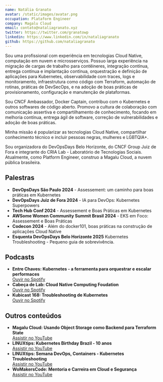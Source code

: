 ```yaml
---
name: Natália Granato
avatar: /static/images/avatar.png
occupation: Plataform Engineer
company: Magalu Cloud
email: contato@nataliagranato.xyz
twitter: https://twitter.com/granatowp
linkedin: https://www.linkedin.com/in/nataliagranato
github: https://github.com/nataliagranato
---
```


Sou uma profissional com experiência em tecnologias Cloud Native, computação em nuvem e microsserviços. Possuo larga experiência na migração de cargas de trabalho para contêineres, integração contínua, entrega contínua e implantação contínua, orquestração e definição de aplicações para Kubernetes, observabilidade com traces, logs e monitoramento, infraestrutura como código com Terraform, automação de rotinas, práticas de DevSecOps, e na adoção de boas práticas de provisionamento, configuração e manutenção de plataformas.

Sou CNCF Ambassador, Docker Captain, contribuo com o Kubernetes e outros softwares de código aberto. Promovo a cultura de colaboração com comunicação assertiva e compartilhamento de conhecimento, focando em melhoria contínua, entrega ágil de software, correção de vulnerabilidades e adoção de boas práticas. 

Minha missão é popularizar as tecnologias Cloud Native, compartilhar conhecimento técnico e incluir pessoas negras, mulheres e LGBTQIA+.


Sou organizadora do DevOpsDays Belo Horizonte, do CNCF Group Juiz de Fora e integrante do CRIA Lab - Laboratório de Tecnologias Sociais. Atualmente, como Platform Engineer, construo a Magalu Cloud, a nuvem pública brasileira.

## Palestras

- **DevOpsDays São Paulo 2024** - Assessement: um caminho para boas práticas em Kubernetes
- **DevOpsDays Juiz de Fora 2024** - IA para DevOps: Kubernetes Superpowers
- **Tech Hub Conf 2024** - Assessement e Boas Práticas em Kubernetes
- **AWSome Women Community Summit Brasil 2024** - EKS em Foco: Assessement e Boas Práticas
- **Codecon 2024** - Além do docker101, boas práticas na construção de aplicações Cloud Native
- **Esquenta DevOpsDays Belo Horizonte 2025** Kubernetes Troubleshooting - Pequeno guia de sobrevivência.
## Podcasts

- **Entre Chaves: Kubernetes - a ferramenta para orquestrar e escalar performaces**  
  [Ouvir no Spotify](https://open.spotify.com/episode/7xDhEURVw8fpBQAr0Td32N)
- **Cabeça de Lab: Cloud Native Computing Foudation**  
  [Ouvir no Spotify](https://open.spotify.com/episode/33gB4bZL5CAY0jkiI0qks7)
- **Kubicast 168: Troubleshooting de Kubernetes**  
  [Ouvir no Spotify](https://open.spotify.com/show/7x2OHOUAaOnTjlSwBHNAjN)

## Outros conteúdos

- **Magalu Cloud: Usando Object Storage como Backend para Terraform State**  
  [Assistir no YouTube](https://www.youtube.com/watch?v=6FH14RMvC9c)
- **LINUXtips: Kubernetes Birthday Brazil - 10 anos**  
  [Assistir no YouTube](https://www.youtube.com/watch?v=U7pNEmsjT40)
- **LINUXtips: Semana DevOps, Containers - Kubernetes Troubleshooting**  
  [Assistir no YouTube](https://www.youtube.com/watch?v=6avNT7jRFQQ)
- **WoMakersCode: Mentoria e Carreira em Cloud e Segurança**  
  [Assistir no YouTube](https://www.youtube.com/watch?v=AkUdtWlAJ8I)